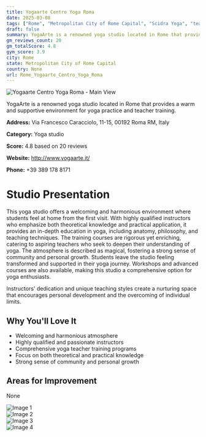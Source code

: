 ```yaml
---
title: Yogaarte Centro Yoga Roma
date: 2025-03-08
tags: ["Rome", "Metropolitan City of Rome Capital", "Scidra Yoga", "teacher training", "anatomy", "welcoming", "harmonious", "Rome"]  
draft: false
summary: YogaArte is a renowned yoga studio located in Rome that provides a warm and supportive environment for yoga practice and teacher training.
gm_reviews_count: 20
gm_totalScore: 4.8
gym_score: 3.9
city: Rome
state: Metropolitan City of Rome Capital
country: None
url: Rome_Yogaarte_Centro_Yoga_Roma
---
```


<div className="aspect-[16/9] relative my-8">
  <img 
    src="https://lh5.googleusercontent.com/p/AF1QipPxlbLIfYc3kz3ZD7dW5xmFiAdg1aa6asV6XFDj=w1920-h1080-k-no"
    alt="Yogaarte Centro Yoga Roma - Main View"
    className="object-cover absolute inset-0 w-full h-full rounded-lg"
  />
</div>

YogaArte is a renowned yoga studio located in Rome that provides a warm and supportive environment for yoga practice and teacher training.

**Address:** Via Francesco Caracciolo, 11-15, 00192 Roma RM, Italy

**Category:** Yoga studio

**Score:** 4.8 based on 20 reviews

**Website:** http://www.yogaarte.it/

**Phone:** +39 389 178 8171

# Studio Presentation

This yoga studio offers a welcoming and harmonious environment where students feel at home from the first visit. With highly qualified instructors who emphasize both theoretical knowledge and practical application, it provides an in-depth education in yoga, including anatomy, philosophy, and teaching techniques. The training courses are rigorous yet enriching, catering to aspiring teachers who seek to deepen their understanding of yoga. The atmosphere is described as magical, fostering a strong sense of community and personal growth. Students leave the studio feeling transformed and supported in their yoga journey. Workshops and advanced courses are also available, making this studio a comprehensive option for yoga enthusiasts.

Instructors' dedication and unique teaching styles create a nurturing space that encourages personal development and the overcoming of individual limits.

## Why You'll Love It

- Welcoming and harmonious atmosphere
- Highly qualified and passionate instructors
- Comprehensive yoga teacher training programs
- Focus on both theoretical and practical knowledge
- Strong sense of community and personal growth

## Areas for Improvement

None

<div className="grid grid-cols-1 xl:grid-cols-2 gap-4 my-8">
<div className="aspect-[4/3] relative"><img src="https://lh5.googleusercontent.com/p/AF1QipMsYJqaCirAJ-Bfx2iIpoB4dQgB01cl6E0v9yPP=w1920-h1080-k-no" alt="Image 1" className="object-cover absolute inset-0 w-full h-full rounded-lg" /></div>
<div className="aspect-[4/3] relative"><img src="https://lh5.googleusercontent.com/p/AF1QipNtMatEXyNdkncnnLrMQcNvzKcwUPiL84YTNy3v=w1920-h1080-k-no" alt="Image 2" className="object-cover absolute inset-0 w-full h-full rounded-lg" /></div>
<div className="aspect-[4/3] relative"><img src="https://lh5.googleusercontent.com/p/AF1QipNtBVwh007yqNG7fGmKoXd--XqECN-vwlNScOnV=w1920-h1080-k-no" alt="Image 3" className="object-cover absolute inset-0 w-full h-full rounded-lg" /></div>
<div className="aspect-[4/3] relative"><img src="https://lh5.googleusercontent.com/p/AF1QipNg8bJhGX78N5Atci62rsk-ovDZfIFhyIcIO-1l=w1920-h1080-k-no" alt="Image 4" className="object-cover absolute inset-0 w-full h-full rounded-lg" /></div>
</div>